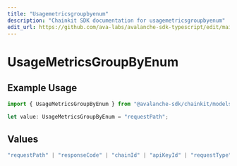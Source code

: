 ```yaml
---
title: "Usagemetricsgroupbyenum"
description: "Chainkit SDK documentation for usagemetricsgroupbyenum"
edit_url: https://github.com/ava-labs/avalanche-sdk-typescript/edit/main/chainkit/docs/models/components/usagemetricsgroupbyenum.md
---
```


# UsageMetricsGroupByEnum

## Example Usage

```typescript
import { UsageMetricsGroupByEnum } from "@avalanche-sdk/chainkit/models/components";

let value: UsageMetricsGroupByEnum = "requestPath";
```

## Values

```typescript
"requestPath" | "responseCode" | "chainId" | "apiKeyId" | "requestType"
```